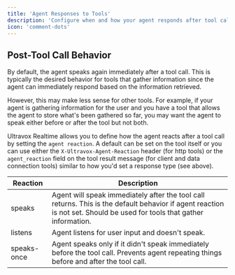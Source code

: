 ```yaml
---
title: 'Agent Responses to Tools'
description: 'Configure when and how your agent responds after tool calls - whether to speak immediately, listen for input, or speak conditionally.'
icon: 'comment-dots'
---
```


## Post-Tool Call Behavior
By default, the agent speaks again immediately after a tool call. This is typically the desired behavior for tools that gather information since the agent can immediately respond based on the information retrieved.

However, this may make less sense for other tools. For example, if your agent is gathering information for the user and you have a tool that allows the agent to store what's been gathered so far, you may want the agent to speak either before or after the tool but not both.

Ultravox Realtime allows you to define how the agent reacts after a tool call by setting the `agent reaction`. A default can be set on the tool itself or you can use either the `X-Ultravox-Agent-Reaction` header (for http tools) or the `agent_reaction` field on the tool result message (for client and data connection tools) similar to how you'd set a response type (see above).

| Reaction    | Description                                                                                                                                                            |
|-------------|------------------------------------------------------------------------------------------------------------------------------------------------------------------------|
| speaks      | Agent will speak immediately after the tool call returns. This is the default behavior if agent reaction is not set. Should be used for tools that gather information. |
| listens     | Agent listens for user input and doesn't speak.                                                                                                                        |
| speaks-once | Agent speaks only if it didn't speak immediately before the tool call. Prevents agent repeating things before and after the tool call.                                 |